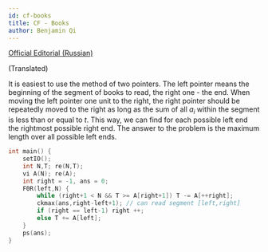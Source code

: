 ```yaml
---
id: cf-books
title: CF - Books
author: Benjamin Qi
---
```


[Official Editorial (Russian)](https://codeforces.com/blog/entry/6864)

(Translated)

It is easiest to use the method of two pointers. The left pointer means the beginning of the segment of books to read, the right one - the end. 
When moving the left pointer one unit to the right, the right pointer should be repeatedly moved to the right as long as the sum of all
$a_i$ within the segment is less than or equal to $t$. This way, we can find for each possible left end the rightmost possible right end. 
The answer to the problem is the maximum length over all possible left ends.

```cpp
int main() {
	setIO(); 
	int N,T; re(N,T);
	vi A(N); re(A);
	int right = -1, ans = 0;
	F0R(left,N) {
		while (right+1 < N && T >= A[right+1]) T -= A[++right];
		ckmax(ans,right-left+1); // can read segment [left,right]
		if (right == left-1) right ++;
		else T += A[left];
	}
	ps(ans);
}
```